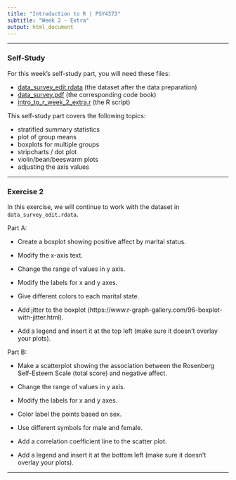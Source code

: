 ---
title: "Introduction to R | PSY4373"
subtitle: "Week 2 - Extra"
output: html_document
---

---

### Self-Study

For this week's self-study part, you will need these files:

- [data_survey_edit.rdata](https://www.dropbox.com/s/ti8z282h15dyutx/data_survey_edit.rdata?dl=1) (the dataset after the data preparation)
- [data_survey.pdf](https://www.dropbox.com/s/kbfisevspr0sk4m/data_survey.pdf?dl=1) (the corresponding code book)
- [intro_to_r_week_2_extra.r](https://www.dropbox.com/s/wfx0lgmhz0ofsya/intro_to_r_week_2_extra.r?dl=1) (the R script)

This self-study part covers the following topics:

- stratified summary statistics
- plot of group means
- boxplots for multiple groups
- stripcharts / dot plot
- violin/bean/beeswarm plots
- adjusting the axis values

---

### Exercise 2

In this exercise, we will continue to work with the dataset in `data_survey_edit.rdata`.

Part A:

  - Create a boxplot showing positive affect by marital status.

  - Modify the x-axis text.

  - Change the range of values in y axis.

  - Modify the labels for x and y axes.

  - Give different colors to each marital state.

  - Add jitter to the boxplot (https://www.r-graph-gallery.com/96-boxplot-with-jitter.html).

  - Add a legend and insert it at the top left (make sure it doesn't overlay your plots).

Part B:

  - Make a scatterplot showing the association between the Rosenberg Self-Esteem Scale (total score) and negative affect.

  - Change the range of values in y axis.

  - Modify the labels for x and y axes.

  - Color label the points based on sex.

  - Use different symbols for male and female.

  - Add a correlation coefficient line to the scatter plot.

  - Add a legend and insert it at the bottom left (make sure it doesn't overlay your plots).

---

